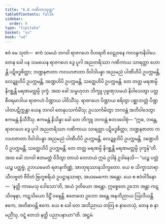 ```yaml
---
title: "6.8 ဂဏိကာသုတ္တ"
tableOfContents: false
sidebar:
  order: 9
type: "tipitaka"
basket: "su"
book: "ud"
---
```



<DynamicBreadcrumb />

<Division number="58" book="ud">

<Paragraph number="581" book="ud">
ဧဝံ မေ သုတံ—  ဧကံ သမယံ ဘဂဝါ ရာဇဂဟေ ဝိဟရတိ ဝေဠုဝနေ ကလန္ဒကနိဝါပေ. တေန ခေါ ပန သမယေန ရာဇဂဟေ ဒွေ ပူဂါ အညတရိဿာ ဂဏိကာယ သာရတ္တာ ဟောန္တိ ပဋိဗဒ္ဓစိတ္တာ; ဘဏ္ဍနဇာတာ ကလဟဇာတာ ဝိဝါဒါပန္နာ အညမညံ ပါဏီဟိပိ ဥပက္ကမန္တိ, လေဍ္ဍူဟိပိ ဥပက္ကမန္တိ, ဒဏ္ဍေဟိပိ ဥပက္ကမန္တိ, သတ္ထေဟိပိ ဥပက္ကမန္တိ. တေ တတ္ထ မရဏမ္ပိ နိဂစ္ဆန္တိ မရဏမတ္တမ္ပိ ဒုက္ခံ.
</Paragraph>

<Paragraph number="582" book="ud">
အထ ခေါ သမ္ဗဟုလာ ဘိက္ခူ ပုဗ္ဗဏှသမယံ နိဝါသေတွာ ပတ္တစီဝရမာဒါယ ရာဇဂဟံ ပိဏ္ဍာယ ပါဝိသိံသု. ရာဇဂဟေ ပိဏ္ဍာယ စရိတွာ ပစ္ဆာဘတ္တံ ပိဏ္ဍပါတပဋိက္ကန္တာ ယေန ဘဂဝါ တေနုပသင်္ကမိံသု; ဥပသင်္ကမိတွာ ဘဂဝန္တံ အဘိဝါဒေတွာ ဧကမန္တံ နိသီဒိံသု. ဧကမန္တံ နိသိန္နာ ခေါ တေ ဘိက္ခူ ဘဂဝန္တံ ဧတဒဝေါစုံ—
</Paragraph>

<Paragraph number="583" book="ud">
“ဣဓ, ဘန္တေ, ရာဇဂဟေ ဒွေ ပူဂါ အညတရိဿာ ဂဏိကာယ သာရတ္တာ ပဋိဗဒ္ဓစိတ္တာ; ဘဏ္ဍနဇာတာ ကလဟဇာတာ ဝိဝါဒါပန္နာ အညမညံ ပါဏီဟိပိ ဥပက္ကမန္တိ, လေဍ္ဍူဟိပိ ဥပက္ကမန္တိ, ဒဏ္ဍေဟိပိ ဥပက္ကမန္တိ, သတ္ထေဟိပိ ဥပက္ကမန္တိ. တေ တတ္ထ မရဏမ္ပိ နိဂစ္ဆန္တိ မရဏမတ္တမ္ပိ ဒုက္ခန်”တိ.
</Paragraph>

<Paragraph number="584" book="ud">
အထ ခေါ ဘဂဝါ ဧတမတ္ထံ ဝိဒိတွာ တာယံ ဝေလာယံ ဣမံ ဥဒါနံ ဥဒါနေသိ—
</Paragraph>

<Paragraph number="585" book="ud">
“ယဉ္စ ပတ္တံ ယဉ္စ ပတ္တဗ္ဗံ, ဥဘယမေတံ ရဇာနုကိဏ္ဏံ, အာတုရဿာနုသိက္ခတော. ယေ စ သိက္ခာသာရာ သီလဗ္ဗတံ ဇီဝိတံ ဗြဟ္မစရိယံ ဥပဋ္ဌာနသာရာ, အယမေကော အန္တော. ယေ စ ဧဝံဝါဒိနော—  ‘နတ္ထိ ကာမေသု ဒေါသော’တိ, အယံ ဒုတိယော အန္တော. ဣစ္စေတေ ဥဘော အန္တာ ကဋသိဝဍ္ဎနာ, ကဋသိယော ဒိဋ္ဌိံ ဝဍ္ဎေန္တိ. ဧတေတေ ဥဘော အန္တေ အနဘိညာယ ဩလီယန္တိ ဧကေ, အတိဓာဝန္တိ ဧကေ. ယေ စ ခေါ တေ အဘိညာယ တတြ စ နာဟေသုံ, တေန စ နာမညိံသု, ဝဋ္ဋံ တေသံ နတ္ထိ ပညာပနာယာ”တိ.

</Paragraph>
</Division>

<Paragraph number="586" type="center" book="ud">
အဋ္ဌမံ.
</Paragraph>